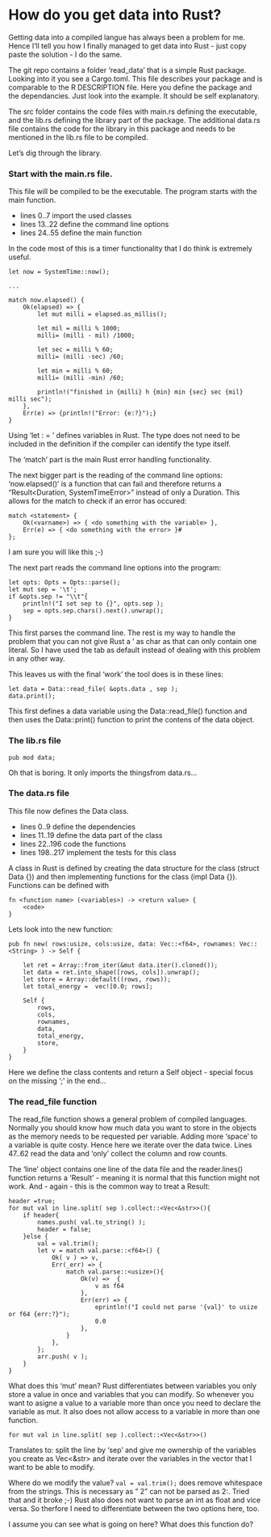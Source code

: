 # How do you get data into Rust?

Getting data into a compiled langue has always been a problem for me.
Hence I'll tell you how I finally managed to get data into Rust - just copy paste the solution - I do the same.

The git repo contains a folder 'read_data' that is a simple Rust package.
Looking into it you see a Cargo.toml. This file describes your package and is comparable to the R DESCRIPTION file.
Here you define the package and the dependancies. Just look into the example. It should be self explanatory.

The src folder contains the code files with main.rs defining the executable, and the lib.rs defining the library part of the package.
The additional data.rs file contains the code for the library in this package and needs to be mentioned in the lib.rs file to be compiled.


Let's dig through the library.


### Start with the main.rs file. 

This file will be compiled to be the executable. The program starts with the main function.

- lines 0..7   import the used classes
- lines 13..22 define the command line options
- lines 24..55 define the main function

In the code most of this is a timer functionality that I do think is extremely useful.

```
let now = SystemTime::now();

...

match now.elapsed() {
    Ok(elapsed) => {
        let mut milli = elapsed.as_millis();
        
        let mil = milli % 1000;
        milli= (milli - mil) /1000;

        let sec = milli % 60;
        milli= (milli -sec) /60;

        let min = milli % 60;
        milli= (milli -min) /60;

        println!("finished in {milli} h {min} min {sec} sec {mil} milli sec");
    },
    Err(e) => {println!("Error: {e:?}");}
}
```

Using 'let <var_name>: <type> = <value>' defines variables in Rust.
The type does not need to be included in the definition if the compiler can identify the type itself.


The 'match' part is the main Rust error handling functionality. 

The next bigger part is the reading of the command line options: 'now.elapsed()' is a function that can fail and therefore returns a "Result<Duration, SystemTimeError>" instead of only a Duration.
This allows for the match to check if an error has occured:

```
match <statement> {
    Ok(<varname>) => { <do something with the variable> },
    Err(e) => { <do something with the error> }#
};
```

I am sure you will like this ;-)


The next part reads the command line options into the program:

```
let opts: Opts = Opts::parse();
let mut sep = '\t';
if &opts.sep != "\\t"{
    println!("I set sep to {}", opts.sep );
    sep = opts.sep.chars().next().unwrap(); 
}
```

This first parses the command line. The rest is my way to handle the problem that you can not give Rust a '\t' as char as that can only contain one literal.
So I have used the tab as default instead of dealing with this problem in any other way.



This leaves us with the final 'work' the tool does is in these lines:

```
let data = Data::read_file( &opts.data , sep );
data.print();
```

This first defines a data variable using the Data::read_file() function and then uses the Data::print() function to print the contens of the data object.


### The lib.rs file

```
pub mod data;
```

Oh that is boring. It only imports the thingsfrom data.rs...

### The data.rs file

This file now defines the Data class.

- lines 0..9 define the dependencies
- lines 11..19 define the data part of the class
- lines 22..196 code the functions
- lines 198..217 implement the tests for this class

A class in Rust is defined by creating the data structure for the class (struct Data {}) and then implementing functions for the class (impl Data {}).
Functions can be defined with 

```
fn <function name> (<variables>) -> <return value> { 
	<code> 
} 
```

Lets look into the new function:

```
pub fn new( rows:usize, cols:usize, data: Vec::<f64>, rownames: Vec::<String> ) -> Self {

	let ret = Array::from_iter(&mut data.iter().cloned());
	let data = ret.into_shape([rows, cols]).unwrap();
	let store = Array::default((rows, rows));
	let total_energy =  vec![0.0; rows];

	Self {
		rows, 
		cols,
		rownames,
		data,
		total_energy,
		store,
	}
}
```

Here we define the class contents and return a Self object - special focus on the missing ';' in the end...

### The read_file function

The read_file function shows a general problem of compiled languages.
Normally you should know how much data you want to store in the objects as the memory needs to be requested per variable.
Adding more 'space' to a variable is quite costy. Hence here we iterate over the data twice. Lines 47..62 read the data and 'only' collect the column and row counts.


The 'line' object contains one line of the data file and the reader.lines() function returns a 'Result' - meaning it is normal that this function might not work.
And - again - this is the common way to treat a Result:

```
header =true;
for mut val in line.split( sep ).collect::<Vec<&str>>(){
    if header{
        names.push( val.to_string() );
        header = false;
    }else {
    	val = val.trim();
        let v = match val.parse::<f64>() {
            Ok( v ) => v,
            Err(_err) => {
                match val.parse::<usize>(){
                    Ok(v) =>  { 
                        v as f64
                    },
                    Err(err) => {
                        eprintln!("I could not parse '{val}' to usize or f64 {err:?}");
                        0.0
                    },
                }
            },
        };
        arr.push( v );
    }
}
```

What does this 'mut' mean? Rust differentiates between variables you only store a value in once and variables that you can modify.
So whenever you want to asigne a value to a variable more than once you need to declare the variable as mut.
It also does not allow access to a variable in more than one function.

```
for mut val in line.split( sep ).collect::<Vec<&str>>()
```

Translates to: split the line by 'sep' and give me ownership of the variables you create as Vec<&str> and iterate over the variables in the vector that I want to be able to modify.

Where do we modify the value? ``val = val.trim();`` does remove whitespace from the strings. This is necessary as " 2" can not be parsed as 2:<usize>. Tried that and it broke ;-)
Rust also does not want to parse an int as float and vice versa. So therfore I need to differentiate between the two options here, too. 


I assume you can see what is going on here? What does this function do?


